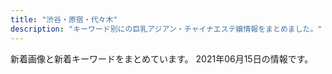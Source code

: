 ```yaml
---
title: "渋谷・原宿・代々木"
description: "キーワード別にの巨乳アジアン・チャイナエステ嬢情報をまとめました。"
---
```


新着画像と新着キーワードをまとめています。
2021年06月15日の情報です。

<DmmAffiliateIns />
<KeywordTable
  shops={
    [
    {
        "img_links": [
            "http://awaawa-fairy.work/sp/img/pc.jpg",
            "http://awaawa-fairy.work/sp/img/sta28.png",
            "http://awaawa-fairy.work/sp/img/tel.jpg",
            "http://awaawa-fairy.work/sp/img/sta29.png",
            "http://awaawa-fairy.work/sp/img/time.jpg",
            "http://awaawa-fairy.work/sp/img/t-t.jpg",
            "http://awaawa-fairy.work/sp/img/p-22.png",
            "http://awaawa-fairy.work/img/st29.png",
            "http://awaawa-fairy.work/img/st22.png",
            "http://awaawa-fairy.work/sp/img/botton.jpg",
            "http://awaawa-fairy.work/sp/img/t-a.jpg",
            "http://awaawa-fairy.work/img/st18.png",
            "http://awaawa-fairy.work/sp/img/p-18.png",
            "http://awaawa-fairy.work/img/sta18.png",
            "http://awaawa-fairy.work/img/bottom.png",
            "http://awaawa-fairy.work/img/sta29.png",
            "http://awaawa-fairy.work/sp/img/add.jpg",
            "http://awaawa-fairy.work/sp/img/pic.jpg",
            "http://awaawa-fairy.work/img/st27.png",
            "http://awaawa-fairy.work/sp/img/t-r.jpg",
            "http://awaawa-fairy.work/img/sta28.png",
            "http://awaawa-fairy.work/img/st4.png",
            "http://awaawa-fairy.work/img/st017.png",
            "http://awaawa-fairy.work/sp/img/sta22.png",
            "http://awaawa-fairy.work/img/sta22.png",
            "http://awaawa-fairy.work/img/sta27.png",
            "http://awaawa-fairy.work/sp/img/sta27.png",
            "http://awaawa-fairy.work/sp/img/sta18.png",
            "http://awaawa-fairy.work/img/st28.png",
            "http://awaawa-fairy.work/img/sta15.png",
            "http://awaawa-fairy.work/sp/img/info.jpg",
            "http://awaawa-fairy.work/sp/img/t-o.jpg",
            "http://awaawa-fairy.work/sp/img/line.jpg",
            "http://awaawa-fairy.work/img/nos.png",
            "http://awaawa-fairy.work/sp/img/sta17.png",
            "http://awaawa-fairy.work/sp/img/sys.jpg",
            "http://awaawa-fairy.work/img/mo.png",
            "http://awaawa-fairy.work/img/st15.png",
            "http://awaawa-fairy.work/sp/img/sta15.png",
            "http://awaawa-fairy.work/sp/img/tit.jpg",
            "http://awaawa-fairy.work/img/st17.png",
            "http://awaawa-fairy.work/sp/img/mv.jpg",
            "http://awaawa-fairy.work/img/sta26.png",
            "http://awaawa-fairy.work/img/st018.png",
            "http://awaawa-fairy.work/img/head.png",
            "http://awaawa-fairy.work/img/st26.png",
            "http://awaawa-fairy.work/img/sta17.png",
            "http://awaawa-fairy.work/sp/img/p-28.png",
            "http://awaawa-fairy.work/sp/img/sta26.png",
            "http://awaawa-fairy.work/sp/img/t-s.jpg"
        ],
        "keywords": {
            "88": 5,
            "86": 3,
            "F": 1,
            "85": 4,
            "E": 2,
            "87": 5,
            "D": 4,
            "C": 17
        },
        "url": "http://awaawa-fairy.work/",
        "station": "JR\u6e0b\u8c37\u99c5\u897f\u53e3",
        "name": "\u6ce1\u6ce1\u30d5\u30a7\u30a2\u30ea\u30fc"
    },
    {
        "img_links": [
            "http://www.ogon.work/staff/ai2.jpg",
            "http://www.ogon.work/staff/ayumi2.jpg",
            "http://www.ogon.work/staff/yuki1.jpg",
            "http://www.ogon.work/staff/yuki2.jpg",
            "http://www.ogon.work/img/bana03.jpg",
            "http://www.ogon.work/img/bana02.jpg",
            "http://www.ogon.work/staff/ayumi1.jpg",
            "http://www.ogon.work/img/icon/new.jpg",
            "http://www.ogon.work/staff/momo1.jpg",
            "http://www.ogon.work/staff/hana1.jpg",
            "http://www.ogon.work/staff/ayumi3.jpg",
            "http://www.ogon.work/staff/aya3.jpg",
            "http://www.ogon.work/img/interior.jpg",
            "http://www.ogon.work/staff/aya1.jpg",
            "http://www.ogon.work/staff/ai1.jpg",
            "http://www.ogon.work/img/contentsbottom.png",
            "http://www.ogon.work/staff/ai3.jpg",
            "http://www.ogon.work/staff/aya2.jpg",
            "http://www.ogon.work/img/s/s_qa.png"
        ],
        "station": "JR\u6e0b\u8c37\u99c5\u30cf\u30c1\u516c\u53e3",
        "keywords": {
            "D": 16,
            "84": 57,
            "87": 14,
            "86": 14,
            "C": 60,
            "E": 7
        },
        "name": "\u9ec4\u91d1\u6d77\u5cb8",
        "url": "http://www.ogon.work/"
    },
    {
        "station": "JR\u6e0b\u8c37\u99c5\u30cf\u30c1\u516c\u53e3",
        "name": "\u30b9\u30ef\u30f3",
        "img_links": [
            "http://www.e-god.work/images/interior_t.jpg",
            "http://www.e-god.work/images/2.jpg",
            "http://www.e-god.work/images/sys1.jpg",
            "http://www.e-god.work/images/int1.jpg",
            "http://www.e-god.work/images/staff_t.jpg",
            "http://www.e-god.work/images/news.jpg",
            "http://www.e-god.work/img/zb.jpg",
            "http://www.e-god.work/img/koko2.jpg",
            "http://www.e-god.work/images/head.jpg",
            "http://www.e-god.work/images/mobile.jpg",
            "http://www.e-god.work/img/yuki1.jpg",
            "http://www.e-god.work/images/int2.jpg",
            "http://www.e-god.work/images/tel.jpg",
            "http://www.e-god.work/images/1.jpg",
            "http://www.e-god.work/images/sys2.jpg",
            "http://www.e-god.work/img/eri1.jpg",
            "http://www.e-god.work/images/4.jpg",
            "http://www.e-god.work/images/line.png",
            "http://www.e-god.work/images/ais.jpg",
            "http://www.e-god.work/img/koko1.jpg",
            "http://www.e-god.work/images/info.jpg"
        ],
        "url": "http://www.e-god.work/",
        "keywords": {}
    },
    {
        "keywords": {
            "83": 4,
            "86": 12,
            "85": 4,
            "C": 19,
            "D": 24,
            "87": 8
        },
        "url": "http://kokoronosato.tyo.cm/",
        "img_links": [
            "http://kokoronosato.tyo.cm/photos/sites/15/2019/07/2019072809465934.jpg",
            "http://kokoronosato.tyo.cm/link/walker88.jpg",
            "http://kokoronosato.tyo.cm/images/themes/pink/s_ranking.png",
            "http://kokoronosato.tyo.cm/images/themes/pink/s_staff.png",
            "http://kokoronosato.tyo.cm/images/themes/pink/s_link.png",
            "http://kokoronosato.tyo.cm/link/massage-de_88_31.jpg",
            "http://kokoronosato.tyo.cm/link/8831.jpg",
            "http://kokoronosato.tyo.cm/photos/sites/15/2020/08/2020082205443766.jpg",
            "http://kokoronosato.tyo.cm/images/themes/pink/no1.png",
            "http://kokoronosato.tyo.cm/photos/sites/15/2019/07/2019072809445954.jpg",
            "http://kokoronosato.tyo.cm/link/88x31b.jpg",
            "http://kokoronosato.tyo.cm/images/themes/pink/s_pickup.png",
            "http://kokoronosato.tyo.cm/images/themes/pink/no2.png",
            "http://kokoronosato.tyo.cm/photos/sites/15/2020/08/2020082203150030.jpg",
            "http://kokoronosato.tyo.cm/images/themes/pink/line.png",
            "http://kokoronosato.tyo.cm/link/esthelove88-31.jpg",
            "http://kokoronosato.tyo.cm/images/themes/pink/s_news.png",
            "http://kokoronosato.tyo.cm/photos/sites/15/2020/08/2020082205444661.jpg",
            "http://menlog.net/link/menlog8831.jpg",
            "http://kokoronosato.tyo.cm/images/themes/pink/r3.jpg",
            "http://kokoronosato.tyo.cm/images/room4.jpg",
            "http://kokoronosato.tyo.cm/images/themes/pink/s_newface.png",
            "http://kokoronosato.tyo.cm/photos/sites/15/2019/07/2019072809470568.jpg",
            "http://kokoronosato.tyo.cm/images/room2.jpg",
            "http://kokoronosato.tyo.cm/images/room3.jpg",
            "http://kokoronosato.tyo.cm/photos/sites/15/2020/08/2020082205444313.jpg",
            "http://kokoronosato.tyo.cm/link/e0016.jpg",
            "http://kokoronosato.tyo.cm/images/room1.jpg",
            "http://kokoronosato.tyo.cm/photos/sites/15/2019/07/2019072809450776.jpg",
            "http://kokoronosato.tyo.cm/photos/sites/15/2020/08/2020082203135850.jpg",
            "http://kokoronosato.tyo.cm/images/themes/pink/mobile.jpg"
        ],
        "name": "\u68ee\u306e\u9999",
        "station": "JR\u6e0b\u8c37\u99c5\u6771\u53e3"
    },
    {
        "keywords": {},
        "name": "\u30a2\u30a4\u30b7\u30f3",
        "url": "http://www.aixin.co.jp/",
        "img_links": [
            "http://www.aixin.co.jp/images/costume/3.png",
            "http://www.aixin.co.jp/images/costume/4.png",
            "http://www.aixin.co.jp/images/price/tokusen.jpg",
            "http://www.aixin.co.jp/images/staff/miharu/miharu.png",
            "http://www.aixin.co.jp/images/staff/mika2/1.png",
            "http://www.aixin.co.jp/images/staff/ruri2/ruri2.png",
            "http://www.aixin.co.jp/images/top/top.jpg",
            "http://www.aixin.co.jp/images/staff/miki/2.jpg",
            "http://www.aixin.co.jp/images/staff/ayaka/ayaka.jpg",
            "http://www.aixin.co.jp/images/staff/ran/ran.png",
            "http://www.aixin.co.jp/images/top_pic/top2.jpg",
            "http://www.aixin.co.jp/images/price/hirou.jpg",
            "http://www.aixin.co.jp/images/price/aroma.jpg",
            "http://www.aixin.co.jp/images/staff/mimi2/mimi2.png",
            "http://www.aixin.co.jp/images/staff/mika2/mika2.png",
            "http://www.aixin.co.jp/images/staff/koko/koko.png",
            "http://www.aixin.co.jp/images/staff/aki/aki.png",
            "http://www.aixin.co.jp/images/map/google.png",
            "http://www.aixin.co.jp/images/staff/ruru2/ruru2.jpg",
            "http://www.aixin.co.jp/images/price/long.jpg",
            "http://www.aixin.co.jp/images/costume/1.png",
            "http://www.aixin.co.jp/images/staff/mina/2.jpg",
            "http://www.aixin.co.jp/images/staff/yui2/yui2.png",
            "http://www.aixin.co.jp/images/staff/haruka2/haruka2.png",
            "http://www.aixin.co.jp/images/costume/7.png",
            "http://www.aixin.co.jp/images/staff/chiemi/1.jpg",
            "http://www.aixin.co.jp/images/staff/mirai/mirai.png",
            "http://www.aixin.co.jp/images/staff/miya2/miya2.jpg",
            "http://www.aixin.co.jp/images/staff/yuzu/yuzu.jpg",
            "http://www.aixin.co.jp/images/costume/2.png",
            "http://www.aixin.co.jp/images/staff/ruru2/2.jpg",
            "http://www.aixin.co.jp/images/staff/miki/miki.jpg",
            "http://www.aixin.co.jp/images/wanted/wanted.png",
            "http://www.aixin.co.jp/images/costume/6.png",
            "http://www.aixin.co.jp/images/staff/mika2/2.png",
            "http://www.aixin.co.jp/images/staff/chiemi/chiemi.jpg",
            "http://www.aixin.co.jp/images/staff/ayaka/1.jpg",
            "http://www.aixin.co.jp/images/staff/yuzu/2.jpg",
            "http://www.aixin.co.jp/images/staff/rara/rara.png",
            "http://www.aixin.co.jp/images/staff/sara/1.jpg",
            "http://www.aixin.co.jp/images/staff/sara/sara.jpg",
            "http://www.aixin.co.jp/images/staff/jyujyu/jyujyu.jpg",
            "http://www.aixin.co.jp/images/staff/akane/akane.png",
            "http://www.aixin.co.jp/images/staff/eri/eri.png"
        ],
        "station": "JR\u6e0b\u8c37\u99c5"
    },
    {
        "img_links": [
            "http://angel.est.cm/photos/sites/23/2019/05/2019051010094748.jpg",
            "http://angel.est.cm/img/footer.png",
            "http://angel.est.cm/img/r2.jpg",
            "http://angel.est.cm/img/r1.jpg",
            "http://angel.est.cm/photos/sites/23/2019/05/2019051010094797.jpg",
            "http://angel.est.cm/img/r4.jpg",
            "http://angel.est.cm/photos/sites/23/2016/08/staff2.jpg",
            "http://angel.est.cm/photos/sites/23/2019/11/2019110102361631.jpg",
            "http://angel.est.cm/photos/sites/23/2019/05/2019051010094759.jpg",
            "http://angel.est.cm/img/r3.jpg",
            "http://angel.est.cm/img/top.png",
            "http://angel.est.cm/photos/sites/23/2019/05/2019051010094757.jpg",
            "http://angel.est.cm/photos/sites/23/2018/10/2018100318475591.jpg"
        ],
        "name": "Angel",
        "station": "JR\u6e0b\u8c37\u99c5\u5bae\u76ca\u5742\u53e3",
        "url": "http://angel.est.cm/",
        "keywords": {
            "E": 4,
            "88": 2,
            "87": 6,
            "D": 8,
            "C": 2,
            "86": 6
        }
    },
    {
        "name": "\u6953",
        "url": "http://www.kaede-es.club/",
        "keywords": {},
        "img_links": [
            "http://www.kaede-es.club/psd/off32.jpg",
            "http://www.kaede-es.club/images/nav/nav-sys.jpg",
            "http://www.kaede-es.club/images/index-tiba_10.jpg",
            "http://www.kaede-es.club/images/index-tiba_04.jpg",
            "http://www.kaede-es.club/images/t-off-ico.jpg",
            "http://www.kaede-es.club/images/index-tiba_09.jpg",
            "http://www.kaede-es.club/css/2.jpeg",
            "http://www.kaede-es.club/images/staff/mimi.jpg",
            "http://www.kaede-es.club/psd/off2-1.jpg",
            "http://www.kaede-es.club/images/staff/4/yuyu2.jpg",
            "http://www.kaede-es.club/images/staff/2/riri.jpg",
            "http://www.kaede-es.club/images/staff/miki.jpg",
            "http://www.kaede-es.club/images/nav/nav-staff.jpg",
            "http://www.kaede-es.club/images/staff/6.jpg",
            "http://www.kaede-es.club/images/shop/DSC_0998-199x300.jpg",
            "http://www.kaede-es.club/images/index-tiba_02.jpg",
            "http://www.kaede-es.club/images/staff/neinei2.jpg",
            "http://www.kaede-es.club/images/index-tiba_13.jpg",
            "http://www.kaede-es.club/images/staff/2/hana.jpg",
            "http://www.kaede-es.club/images/staff/2/momo.jpg",
            "http://www.kaede-es.club/images/shop/DSC_0087-221x300.jpg",
            "http://www.kaede-es.club/images/staff/2/7.jpg",
            "http://www.kaede-es.club/images/shop/DSC_0086-300x199.jpg",
            "http://www.kaede-es.club/images/staff/4/sati.jpg",
            "http://www.kaede-es.club/images/nav/nav-job.jpg"
        ],
        "station": "JR\u4ee3\u3005\u6728\u99c5"
    }
]
}
/>
<DmmAffiliateScript />
